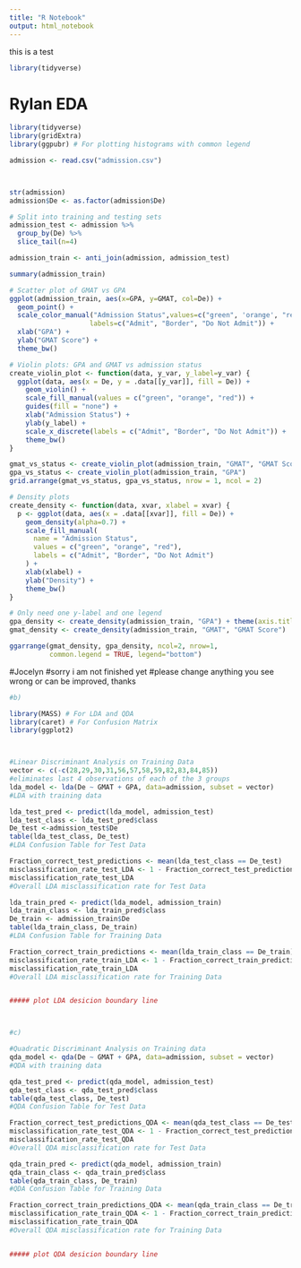 ```yaml
---
title: "R Notebook"
output: html_notebook
---
```


this is a test

```r
library(tidyverse)
```

# Rylan EDA

```r
library(tidyverse)
library(gridExtra)
library(ggpubr) # For plotting histograms with common legend

admission <- read.csv("admission.csv")



str(admission)
admission$De <- as.factor(admission$De)

# Split into training and testing sets
admission_test <- admission %>% 
  group_by(De) %>% 
  slice_tail(n=4)

admission_train <- anti_join(admission, admission_test)

summary(admission_train)

# Scatter plot of GMAT vs GPA
ggplot(admission_train, aes(x=GPA, y=GMAT, col=De)) +
  geom_point() + 
  scale_color_manual("Admission Status",values=c("green", 'orange', "red"),
                    labels=c("Admit", "Border", "Do Not Admit")) +
  xlab("GPA") +
  ylab("GMAT Score") +
  theme_bw()

# Violin plots: GPA and GMAT vs admission status 
create_violin_plot <- function(data, y_var, y_label=y_var) {
  ggplot(data, aes(x = De, y = .data[[y_var]], fill = De)) +
    geom_violin() +
    scale_fill_manual(values = c("green", "orange", "red")) +
    guides(fill = "none") +
    xlab("Admission Status") +
    ylab(y_label) +
    scale_x_discrete(labels = c("Admit", "Border", "Do Not Admit")) +
    theme_bw()
}

gmat_vs_status <- create_violin_plot(admission_train, "GMAT", "GMAT Score")
gpa_vs_status <- create_violin_plot(admission_train, "GPA")
grid.arrange(gmat_vs_status, gpa_vs_status, nrow = 1, ncol = 2)

# Density plots
create_density <- function(data, xvar, xlabel = xvar) {
  p <- ggplot(data, aes(x = .data[[xvar]], fill = De)) +
    geom_density(alpha=0.7) +
    scale_fill_manual(
      name = "Admission Status",
      values = c("green", "orange", "red"), 
      labels = c("Admit", "Border", "Do Not Admit")
    ) +
    xlab(xlabel) +
    ylab("Density") +
    theme_bw() 
}

# Only need one y-label and one legend
gpa_density <- create_density(admission_train, "GPA") + theme(axis.title.y=element_blank())
gmat_density <- create_density(admission_train, "GMAT", "GMAT Score")

ggarrange(gmat_density, gpa_density, ncol=2, nrow=1, 
          common.legend = TRUE, legend="bottom")
```

#Jocelyn #sorry i am not finished yet #please change anything you see wrong or can be improved, thanks

```r
#b)

library(MASS) # For LDA and QDA
library(caret) # For Confusion Matrix
library(ggplot2)



#Linear Discriminant Analysis on Training Data
vector <- c(-c(28,29,30,31,56,57,58,59,82,83,84,85))
#eliminates last 4 observations of each of the 3 groups
lda_model <- lda(De ~ GMAT + GPA, data=admission, subset = vector)
#LDA with training data

lda_test_pred <- predict(lda_model, admission_test)
lda_test_class <- lda_test_pred$class
De_test <-admission_test$De
table(lda_test_class, De_test)
#LDA Confusion Table for Test Data

Fraction_correct_test_predictions <- mean(lda_test_class == De_test)
misclassification_rate_test_LDA <- 1 - Fraction_correct_test_predictions
misclassification_rate_test_LDA
#Overall LDA misclassification rate for Test Data

lda_train_pred <- predict(lda_model, admission_train)
lda_train_class <- lda_train_pred$class
De_train <- admission_train$De
table(lda_train_class, De_train)
#LDA Confusion Table for Training Data

Fraction_correct_train_predictions <- mean(lda_train_class == De_train)
misclassification_rate_train_LDA <- 1 - Fraction_correct_train_predictions
misclassification_rate_train_LDA
#Overall LDA misclassification rate for Training Data


##### plot LDA desicion boundary line



#c)

#Quadratic Discriminant Analysis on Training data
qda_model <- qda(De ~ GMAT + GPA, data=admission, subset = vector)
#QDA with training data

qda_test_pred <- predict(qda_model, admission_test)
qda_test_class <- qda_test_pred$class
table(qda_test_class, De_test) 
#QDA Confusion Table for Test Data

Fraction_correct_test_predictions_QDA <- mean(qda_test_class == De_test)
misclassification_rate_test_QDA <- 1 - Fraction_correct_test_predictions_QDA
misclassification_rate_test_QDA
#Overall QDA misclassification rate for Test Data

qda_train_pred <- predict(qda_model, admission_train)
qda_train_class <- qda_train_pred$class
table(qda_train_class, De_train)
#QDA Confusion Table for Training Data

Fraction_correct_train_predictions_QDA <- mean(qda_train_class == De_train)
misclassification_rate_train_QDA <- 1 - Fraction_correct_train_predictions_QDA
misclassification_rate_train_QDA
#Overall QDA misclassification rate for Training Data


##### plot QDA desicion boundary line

```
